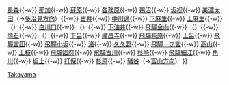 {{鐵道路線
|模板名稱 = 高山本線 (JR東海)
|名稱 = [[File:JR logo (central).svg|25px|東海旅客鐵道|link=東海旅客鐵道]] [[高山本線]]（岐阜－豬谷） [[File:JR Central Takayama Line.svg|20px]]
|代表色 = #9c1618
|車站列表 = [[岐阜站|岐阜]]{{-w}} [[長森站|長森]]{{-w}} [[那加站|那加]]{{-w}} [[蘇原站|蘇原]]{{-w}} [[各務原站|各務原]]{{-w}} [[鵜沼站|鵜沼]]{{-w}} [[坂祝站|坂祝]]{{-w}} [[美濃太田站|美濃太田]]（→[[Template:太多線|多治見方向]]）{{-w}} [[古井站 (日本)|古井]]{{-w}} [[中川邊站|中川邊]]{{-w}} [[下麻生站|下麻生]]{{-w}} [[上麻生站|上麻生]]{{-w}} （{{link-ja|飛水峽號誌站|飛山峡信号場}}）{{-w}} [[白川口站|白川口]]{{-w}} （{{link-ja|鷲原號誌站|鷲原信号場}}）{{-w}} [[下油井站|下油井]]{{-w}} [[飛驒金山站|飛驒金山]]{{-w}} （{{link-ja|福來號誌站|福来信号場}}）{{-w}} [[燒石站|燒石]]{{-w}} （{{link-ja|少野號誌站|少ヶ野信号場}}）{{-w}} [[下呂站|下呂]]{{-w}} [[禪昌寺站|禪昌寺]]{{-w}} [[飛驒萩原站|飛驒萩原]]{{-w}} [[上呂站|上呂]]{{-w}} [[飛驒宮田站|飛驒宮田]]{{-w}} [[飛驒小坂站|飛驒小坂]]{{-w}} [[渚站 (岐阜縣)|渚]]{{-w}} [[久久野站|久久野]]{{-w}} [[飛驒一之宮站|飛驒一之宮]]{{-w}} [[高山站 (日本)|高山]]{{-w}} [[上枝站|上枝]]{{-w}} [[飛驒國府站|飛驒國府]]{{-w}} [[飛驒古川站|飛驒古川]]{{-w}} [[杉崎站|杉崎]]{{-w}} [[飛驒細江站|飛驒細江]]{{-w}} [[角川站|角川]]{{-w}} [[坂上站|坂上]]{{-w}} [[打保站|打保]]{{-w}} [[杉原站|杉原]]{{-w}} [[豬谷站|豬谷]]（→[[Template:高山本線 (JR西日本)|富山方向]]）
}}<noinclude>
[[Category:東海旅客鐵道路線模板|Takayama]]
</noinclude>